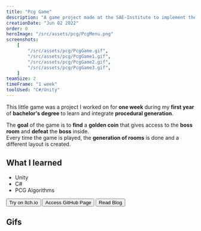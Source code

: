```yaml
---
title: "Pcg Game"
description: "A game project made at the SAE-Institute to implement the principles of procedural generation"
creationDate: "Jun 02 2022"
order: 0
heroImage: "/src/assets/pcg/PcgMenu.png"
screenshots:
    [
        "/src/assets/pcg/PcgGame.gif",
        "/src/assets/pcg/PcgGame1.gif",
        "/src/assets/pcg/PcgGame2.gif",
        "/src/assets/pcg/PcgGame3.gif",
    ]
teamSize: 2
timeFrame: "1 week"
toolUsed: "C#/Unity"
---
```



This little game was a project I worked on for **one week** during my **first year** of **bachelor's degree**
to learn and integrate **procedural generation**.

The **goal** of the game is to **find** a **golden coin** that gives access to the **boss room** and **defeat** the **boss** inside.  
Every time the game is played, the **generation of rooms** is done and a different layout is created.

## What I learned
<ul class="list-disc mx-6">
<li>Unity</li>
<li>C#</li>
<li>PCG Algorithms</li>
</ul>

<div class="flex">
	<Button href="https://sstyles.itch.io/pcg">Try on Itch.io</Button>
    <Button href="https://github.com/SStyles93/SAE921-GPR4400-CSharp-PCG">Access GitHub Page</Button>
    <Button href="https://sstyles93.github.io/blog/posts/ProceduralGeneration/">Read Blog</Button>
</div>

## Gifs


<ScreenshotList screenshots={frontmatter.screenshots} imageClasses="w-full" />